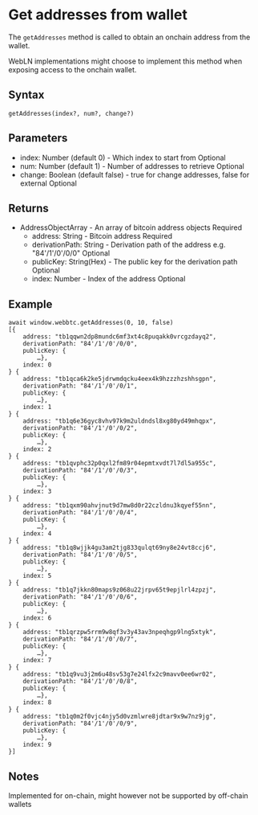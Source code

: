 
# Get addresses from wallet

The `getAddresses` method is called to obtain an onchain address from the wallet.

<Callout type="info" emoji="ℹ️">
  WebLN implementations might choose to implement this method when exposing
  access to the onchain wallet.
</Callout>

## Syntax

```
getAddresses(index?, num?, change?)
```

## Parameters

- index: Number (default 0) - Which index to start from <span class="badge">Optional</span>
- num: Number (default 1) - Number of addresses to retrieve <span class="badge">Optional</span>
- change: Boolean (default false) - true for change addresses, false for external <span class="badge">Optional</span>

## Returns

- AddressObjectArray - An array of bitcoin address objects <span class="badge">Required</span>
  - address: String - Bitcoin address <span class="badge">Required</span>
  - derivationPath: String - Derivation path of the address e.g. "84'/1'/0'/0/0" <span class="badge">Optional</span>
  - publicKey: String(Hex) - The public key for the derivation path <span class="badge">Optional</span>
  - index: Number - Index of the address <span class="badge">Optional</span>

## Example

```
await window.webbtc.getAddresses(0, 10, false)
[{
    address: "tb1qqwn2dp8mundc6mf3xt4c8puqakk0vrcgzdayq2",
    derivationPath: "84'/1'/0'/0/0",
    publicKey: {
        …},
    index: 0
} {
    address: "tb1qca6k2ke5jdrwmdqcku4eex4k9hzzzhzshhsgpn",
    derivationPath: "84'/1'/0'/0/1",
    publicKey: {
        …},
    index: 1
} {
    address: "tb1q6e36gyc8vhv97k9m2uldndsl8xg80yd49mhqpx",
    derivationPath: "84'/1'/0'/0/2",
    publicKey: {
        …},
    index: 2
} {
    address: "tb1qvphc32p0qxl2fm89r04epmtxvdt7l7dl5a955c",
    derivationPath: "84'/1'/0'/0/3",
    publicKey: {
        …},
    index: 3
} {
    address: "tb1qxm90ahvjnut9d7mw8d0r22czldnu3kqyef55nn",
    derivationPath: "84'/1'/0'/0/4",
    publicKey: {
        …},
    index: 4
} {
    address: "tb1q8wjjk4gu3am2tjg833qulqt69ny8e24vt8ccj6",
    derivationPath: "84'/1'/0'/0/5",
    publicKey: {
        …},
    index: 5
} {
    address: "tb1q7jkkn80maps9z068u22jrpv65t9epjlrl4zpzj",
    derivationPath: "84'/1'/0'/0/6",
    publicKey: {
        …},
    index: 6
} {
    address: "tb1qrzpw5rrm9w8qf3v3y43av3npeqhgp9lng5xtyk",
    derivationPath: "84'/1'/0'/0/7",
    publicKey: {
        …},
    index: 7
} {
    address: "tb1q9vu3j2m6u48sv53g7e24lfx2c9mavv0ee6wr02",
    derivationPath: "84'/1'/0'/0/8",
    publicKey: {
        …},
    index: 8
} {
    address: "tb1q0m2f0vjc4njy5d0vzmlwre8jdtar9x9w7nz9jg",
    derivationPath: "84'/1'/0'/0/9",
    publicKey: {
        …},
    index: 9
}]
```

## Notes

Implemented for on-chain, might however not be supported by off-chain wallets
